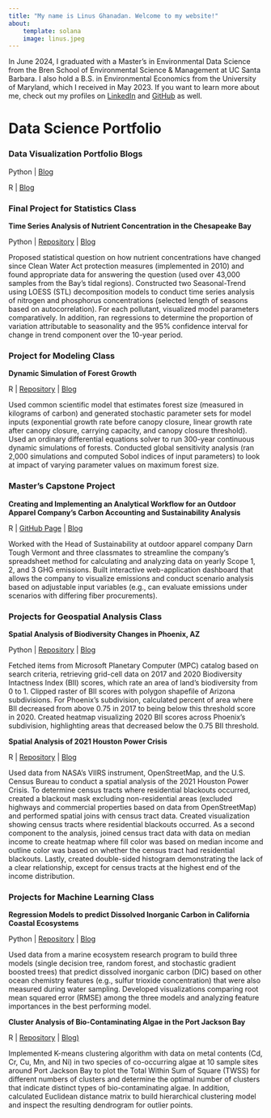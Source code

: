 ```yaml
---
title: "My name is Linus Ghanadan. Welcome to my website!"
about:
    template: solana
    image: linus.jpeg
---
```


In June 2024, I graduated with a Master's in Environmental Data Science from the Bren School of Environmental Science & Management at UC Santa Barbara. I also hold a B.S. in Environmental Economics from the University of Maryland, which I received in May 2023. If you want to learn more about me, check out my profiles on [LinkedIn](https://www.linkedin.com/in/linus-ghanadan/) and [GitHub](https://github.com/linusghanadan) as well.

# Data Science Portfolio

### Data Visualization Portfolio Blogs

Python | [Blog](https://linusghanadan.github.io/blog/2024-7-23-post/)

R | [Blog](https://linusghanadan.github.io/blog/2024-7-24-post/)

### Final Project for Statistics Class

**Time Series Analysis of Nutrient Concentration in the Chesapeake Bay**

Python | [Repository](https://github.com/linusghanadan/chesapeake-bay-nutrient-pollution) | [Blog](https://linusghanadan.github.io/blog/2024-8-20-post/chesapeake-bay-python.html)

Proposed statistical question on how nutrient concentrations have changed since Clean Water Act protection measures (implemented in 2010) and found appropriate data for answering the question (used over 43,000 samples from the Bay’s tidal regions). Constructed two Seasonal-Trend using LOESS (STL) decomposition models to conduct time series analysis of nitrogen and phosphorus concentrations (selected length of seasons based on autocorrelation). For each pollutant, visualized model parameters comparatively. In addition, ran regressions to determine the proportion of variation attributable to seasonality and the 95% confidence interval for change in trend component over the 10-year period.

### Project for Modeling Class

**Dynamic Simulation of Forest Growth**

R | [Repository](https://github.com/linusghanadan/dynamic-simulation-forest-growth) | [Blog](https://linusghanadan.github.io/blog/2024-6-10-post/)

Used common scientific model that estimates forest size (measured in kilograms of carbon) and generated stochastic parameter sets for model inputs (exponential growth rate before canopy closure, linear growth rate after canopy closure, carrying capacity, and canopy closure threshold). Used an ordinary differential equations solver to run 300-year continuous dynamic simulations of forests. Conducted global sensitivity analysis (ran 2,000 simulations and computed Sobol indices of input parameters) to look at impact of varying parameter values on maximum forest size.

### Master's Capstone Project

**Creating and Implementing an Analytical Workflow for an Outdoor Apparel Company’s Carbon Accounting and Sustainability Analysis**

R | [GitHub Page](https://github.com/carbonSOCKprint) | [Blog](https://linusghanadan.github.io/blog/2024-6-20-post/)

Worked with the Head of Sustainability at outdoor apparel company Darn Tough Vermont and three classmates to streamline the company's spreadsheet method for calculating and analyzing data on yearly Scope 1, 2, and 3 GHG emissions. Built interactive web-application dashboard that allows the company to visualize emissions and conduct scenario analysis based on adjustable input variables (e.g., can evaluate emissions under scenarios with differing fiber procurements).

### Projects for Geospatial Analysis Class

**Spatial Analysis of Biodiversity Changes in Phoenix, AZ**

Python | [Repository](https://github.com/linusghanadan/phoenix_biodiversity) | [Blog](https://linusghanadan.github.io/blog/2023-12-13-post/phoenix_biodiversity.html)

Fetched items from Microsoft Planetary Computer (MPC) catalog based on search criteria, retrieving grid-cell data on 2017 and 2020 Biodiversity Intactness Index (BII) scores, which rate an area of land’s biodiversity from 0 to 1. Clipped raster of BII scores with polygon shapefile of Arizona subdivisions. For Phoenix’s subdivision, calculated percent of area where BII decreased from above 0.75 in 2017 to being below this threshold score in 2020. Created heatmap visualizing 2020 BII scores across Phoenix’s subdivision, highlighting areas that decreased below the 0.75 BII threshold.

**Spatial Analysis of 2021 Houston Power Crisis**

R | [Repository](https://github.com/linusghanadan/houston_power_crisis/tree/main) | [Blog](https://linusghanadan.github.io/blog/2024-1-20-post/)

Used data from NASA’s VIIRS instrument, OpenStreetMap, and the U.S. Census Bureau to conduct a spatial analysis of the 2021 Houston Power Crisis. To determine census tracts where residential blackouts occurred, created a blackout mask excluding non-residential areas (excluded highways and commercial properties based on data from OpenStreetMap) and performed spatial joins with census tract data. Created visualization showing census tracts where residential blackouts occurred. As a second component to the analysis, joined census tract data with data on median income to create heatmap where fill color was based on median income and outline color was based on whether the census tract had residential blackouts. Lastly, created double-sided histogram demonstrating the lack of a clear relationship, except for census tracts at the highest end of the income distribution.

### Projects for Machine Learning Class

**Regression Models to predict Dissolved Inorganic Carbon in California Coastal Ecosystems**

Python | [Repository](https://github.com/linusghanadan/dic-ml-models) | [Blog](https://linusghanadan.github.io/blog/2024-4-3-post/dic-ml-models.html)

Used data from a marine ecosystem research program to build three models (single decision tree, random forest, and stochastic gradient boosted trees) that predict dissolved inorganic carbon (DIC) based on other ocean chemistry features (e.g., sulfur trioxide concentration) that were also measured during water sampling. Developed visualizations comparing root mean squared error (RMSE) among the three models and analyzing feature importances in the best performing model.

**Cluster Analysis of Bio-Contaminating Algae in the Port Jackson Bay**

R | [Repository](https://github.com/linusghanadan/ml-clustering-lab/tree/main) | [Blog)](https://linusghanadan.github.io/blog/2024-4-1-post/)

Implemented K-means clustering algorithm with data on metal contents (Cd, Cr, Cu, Mn, and Ni) in two species of co-occurring algae at 10 sample sites around Port Jackson Bay to plot the Total Within Sum of Square (TWSS) for different numbers of clusters and determine the optimal number of clusters that indicate distinct types of bio-contaminating algae. In addition, calculated Euclidean distance matrix to build hierarchical clustering model and inspect the resulting dendrogram for outlier points.
